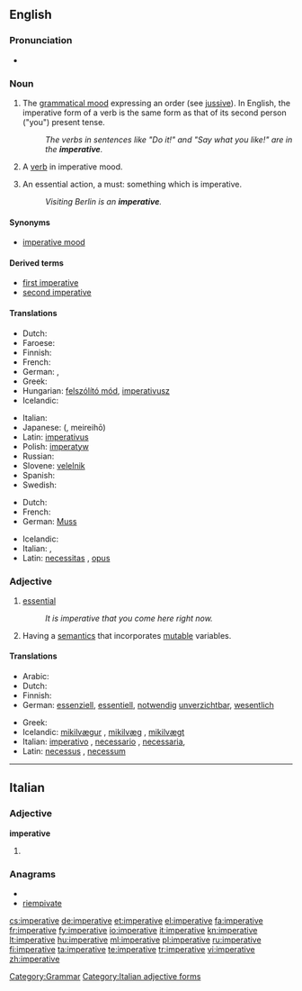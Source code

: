 ==English==

===Pronunciation===
* {{a|US}} {{IPA|/ɪmˈpɛɹ.ə.tɪv/}}

===Noun===
{{en-noun|s|-}}

# {{uncountable|grammar}} The [[grammatical mood]] expressing an order (see [[jussive]]). In English, the imperative form of a verb is the same form as that of its second person ("you") present tense.
#: ''The verbs in sentences like "Do it!" and "Say what you like!" are in the '''imperative'''.''
# {{countable|grammar}} A [[verb]] in imperative mood.
# {{countable}} An essential action, a must: something which is imperative.
#: ''Visiting Berlin is an '''imperative'''.''

====Synonyms====
* {{i|grammatical mood}} [[imperative mood]]

====Derived terms====
* [[first imperative]] {{i|Latin grammar}}
* [[second imperative]] {{i|Latin grammar}}

====Translations====
{{trans-top|verbal mood}}
* Dutch: {{t+|nl|gebiedende wijs|m}}
* Faroese: {{t-|fo|boðsháttur|m|xs=Faroese}}
* Finnish: {{t+|fi|imperatiivi}}
* French: {{t+|fr|impératif|m}}
* German: {{t+|de|Imperativ|m}}, {{t+|de|Befehlsform|f}}
* Greek: {{t+|el|προστακτική|f|tr=prostaktiki|sc=Grek}}
* Hungarian: [[felszólító mód]], [[imperativusz]]
* Icelandic: {{t+|is|boðháttur|m}}
{{trans-mid}}
* Italian: {{t+|it|imperativo|m}}
* Japanese: {{Jpan|[[命令法]]}} ({{Jpan|[[めいれいほう]]}}, meireihō)
* Latin: [[imperativus]] {{m}}
* Polish: [[imperatyw]] {{m}}
* Russian: {{t+|ru|повелительное наклонение|n|tr=povelítel'noje naklonénie|sc=Cyrl}}
* Slovene: [[velelnik]] {{m}}
* Spanish: {{t+|es|imperativo|m}}
* Swedish: {{t+|sv|imperativ|n}}
{{trans-bottom}}

{{trans-top|essential action}}
* Dutch: {{t+|nl|must|m}}
* French: {{t+|fr|impératif|m}}
* German: [[Muss]] {{n}}
{{trans-mid}}
* Icelandic: {{t+|is|nauðsyn|f}}
* Italian: {{t+|it|imperativo|m}}, {{t+|it|necessario|m}}
* Latin: [[necessitas]] {{f}}, [[opus]] {{n}}
{{trans-bottom}}

===Adjective===
{{en-adj}}

# [[essential]]
#: ''It is imperative that you come here right now.''
# {{comptheory}}  Having a [[semantics]] that incorporates [[mutable]] variables.

====Translations====
{{trans-top|essential}}
* Arabic: {{t+|ar|إجباري|tr=igbaariyy|}}
* Dutch: {{t+|nl|noodzakelijk}}
* Finnish: {{t+|fi|välttämätön}}
* German: [[essenziell]], [[essentiell]], [[notwendig]] [[unverzichtbar]], [[wesentlich]]
{{trans-mid}}
* Greek: {{t+|el|επιτακτικός|tr=epitaktikos|sc=Grek}}
* Icelandic: [[mikilvægur]] {{m}}, [[mikilvæg]] {{f}}, [[mikilvægt]] {{n}}
* Italian: [[imperativo]] {{m}}, [[necessario]] {{m}}, [[necessaria]], {{f}}
* Latin: [[necessus]] {{m}}, [[necessum]] {{n}}
{{trans-bottom}}

{{trans-top|computing}}
{{trans-mid}}
{{trans-bottom}}

[[Category:Grammar]]

----

==Italian==

===Adjective===
'''imperative''' {{p}}

# {{feminine of|imperativo#Adjective|imperativo}}

===Anagrams===
* {{alphagram|aeeiimprtv}}
* [[riempivate#Italian|riempivate]]

[[Category:Italian adjective forms]]

[[cs:imperative]]
[[de:imperative]]
[[et:imperative]]
[[el:imperative]]
[[fa:imperative]]
[[fr:imperative]]
[[fy:imperative]]
[[io:imperative]]
[[it:imperative]]
[[kn:imperative]]
[[lt:imperative]]
[[hu:imperative]]
[[ml:imperative]]
[[pl:imperative]]
[[ru:imperative]]
[[fi:imperative]]
[[ta:imperative]]
[[te:imperative]]
[[tr:imperative]]
[[vi:imperative]]
[[zh:imperative]]